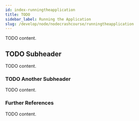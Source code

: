 ```yaml
---
id: index-runningtheapplication
title: TODO
sidebar_label: Running the Application
slug: /develop/node/nodecrashcourse/runningtheapplication
---
```



TODO content.

## TODO Subheader

TODO content.

### TODO Another Subheader

TODO content.

### Further References

TODO content.

